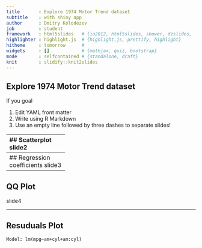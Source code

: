 ```yaml
---
title       : Explore 1974 Motor Trend dataset
subtitle    : with shiny app
author      : Dmitry Kolodezev
job         : student
framework   : html5slides   # {io2012, html5slides, shower, dzslides, ...}
highlighter : highlight.js  # {highlight.js, prettify, highlight}
hitheme     : tomorrow      # 
widgets     : []            # {mathjax, quiz, bootstrap}
mode        : selfcontained # {standalone, draft}
knit        : slidify::knit2slides
---
```

## Explore 1974 Motor Trend dataset

If you goal 

1. Edit YAML front matter
2. Write using R Markdown
3. Use an empty line followed by three dashes to separate slides!

---------------------
## Scatterplot
slide2

---------------------
## Regression coefficients
slide3

---------------------
## QQ Plot
slide4

---------------------
## Resuduals Plot
```
Model: lm(mpg~am+cyl+am:cyl)
```

```r

```

